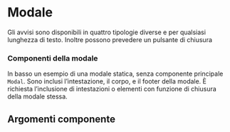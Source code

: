 
<Meta title="Documentazione/Componenti/Modale" component={Modal}/>

# Modale

Gli avvisi sono disponibili in quattro tipologie diverse e per qualsiasi lunghezza di testo. Inoltre possono prevedere un pulsante di chiusura

### Componenti della modale

In basso un esempio di una modale statica, senza componente principale `Modal`. Sono inclusi l’intestazione, il corpo, e il footer della modale. 
È richiesta l’inclusione di intestazioni o elementi con funzione di chiusura della modale stessa.

<Preview>
    <Story id="componenti-modal--esempi" />
</Preview>

<Preview>
    <Story id="componenti-modal--contenuto-della-modale-variabile" />
</Preview>

## Argomenti componente

<ArgsTable of={Modal} />